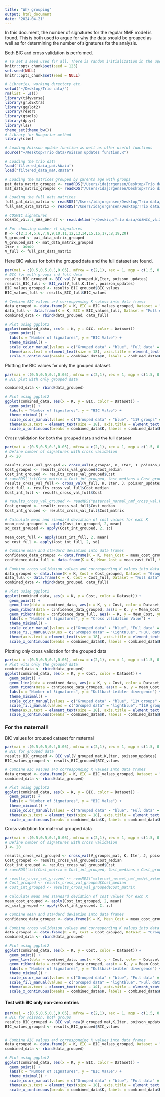 ```yaml
---
title: "Why grouping"
output: html_document
date: '2024-04-21'
---
```


In this document, the number of signatures for the regular NMF model is found. This is both used to argue for why the data should be grouped as well as for determining the number of signatures for the analysis.

Both BIC and cross validation is performed.

```r
# To set a seed used for all. There is random initialization in the update functions
knitr::opts_chunk$set(seed = 123)
set.seed(NULL)
knitr::opts_chunk$set(seed = NULL)
```

```r
# Libraries, working directory etc.
setwd("~/Desktop/Trio data/")
rm(list = ls())
library(tidyverse)
library(gridExtra)
library(ggplot2)
library(readr)
library(gtools)
library(dplyr)
library(lsa)
theme_set(theme_bw())
# Library for Hungarian method
library(clue)
```

```r
# Loading Poisson update function as well as other useful functions
source("~/Desktop/Trio data/Poisson updates function.R")
```

```r
# Loading the trio data
load("filtered_data_pat.RData")
load("filtered_data_mat.RData")

# Loading the matrices grouped by parents age with groups
pat_data_matrix_grouped <- readRDS("/Users/idajorgensen/Desktop/Trio data/CountMat_PaternalMutations_grouped.rds")
mat_data_matrix_grouped <- readRDS("/Users/idajorgensen/Desktop/Trio data/CountMat_MaternalMutations_grouped.rds")

# Loading the full data matrices
full_pat_data_matrix <- readRDS("/Users/idajorgensen/Desktop/Trio data/CountMat_PaternalMutations.rds")
full_mat_data_matrix <- readRDS("/Users/idajorgensen/Desktop/Trio data/CountMat_MaternalMutations.rds")

# COSMIC signatures
COSMIC_v3.3.1_SBS_GRCh37 <- read.delim("~/Desktop/Trio data/COSMIC_v3.3.1_SBS_GRCh37.txt")
```

```r
# For choosing number of signatures
K <- c(2,3,4,5,6,7,8,9,10,11,12,13,14,15,16,17,18,19,20)
V_grouped <- pat_data_matrix_grouped
V_grouped_mat <- mat_data_matrix_grouped
Iter <- 30000
V_full <- full_pat_data_matrix
```


Here BIC values for both the grouped data and the full dataset are found.
```r
par(mai = c(0.5,0.5,0.3,0.05), mfrow = c(2,1), cex = 1, mgp = c(1.5, 0.5, 0))
# BIC for both groups and full data
results_BIC_grouped <- BIC_val(V_grouped,K,Iter, poisson_updates)
results_BIC_full <- BIC_val(V_full,K,Iter, poisson_updates)
BIC_values_grouped <- results_BIC_grouped$BIC_values
BIC_values_full <- results_BIC_full$BIC_values

# Combine BIC values and corresponding K values into data frames
data_grouped <- data.frame(K = K, BIC = BIC_values_grouped, Dataset = "Grouped data")
data_full <- data.frame(K = K, BIC = BIC_values_full, Dataset = "Full data")
combined_data <- rbind(data_grouped, data_full)

# Plot using ggplot2
ggplot(combined_data, aes(x = K, y = BIC, color = Dataset)) +
  geom_point() +
  labs(x = "Number of Signatures", y = "BIC Value") +
  theme_minimal() +
  scale_color_manual(values = c("Grouped data" = "blue", "Full data" = "forestgreen")) + 
  theme(axis.text = element_text(size = 18), axis.title = element_text(size = 18), legend.text = element_text(size = 18), legend.title = element_text(size = 18)) +
  scale_x_continuous(breaks = combined_data$K, labels = combined_data$K)
```

Plotting the BIC values for only the grouped dataset.
```r
par(mai = c(0.5,0.5,0.3,0.05), mfrow = c(2,1), cex = 1, mgp = c(1.5, 0.5, 0))
# BIC plot with only grouped data

combined_data <- rbind(data_grouped)

# Plot using ggplot2
ggplot(combined_data, aes(x = K, y = BIC, color = Dataset)) +
  geom_point() +
  labs(x = "Number of Signatures", y = "BIC Value") +
  theme_minimal() +
  scale_color_manual(values = c("Grouped data" = "blue", "119 groups" = "red", "All groups" = "green")) + 
  theme(axis.text = element_text(size = 18), axis.title = element_text(size = 18), legend.text = element_text(size = 18), legend.title = element_text(size = 18), legend.position = "none") +
  scale_x_continuous(breaks = combined_data$K, labels = combined_data$K)
```





Cross validation for both the grouped data and the full dataset
```r
par(mai = c(0.5,0.5,0.3,0.05), mfrow = c(2,1), cex = 1, mgp = c(1.5, 0.5, 0))
# Define number of signatures with cross validation
J <- 20

results_cross_val_grouped <- cross_val(V_grouped, K, Iter, J, poisson_updates)
Cost_grouped <- results_cross_val_grouped$Cost_median
Cost_int_grouped <- results_cross_val_grouped$Cost
# saveRDS(list(Cost_matrix = Cost_int_grouped, Cost_medians = Cost_grouped), file = "paternal_normal_nmf_cross_val.RDS")
results_cross_val_full <- cross_val(V_full, K, Iter, J, poisson_updates)
Cost_full <- results_cross_val_full$Cost_median
Cost_int_full <- results_cross_val_full$Cost

# results_cross_val_grouped <- readRDS("paternal_normal_nmf_cross_val.RDS")
Cost_grouped <- results_cross_val_full$Cost_median
Cost_int_grouped <- results_cross_val_full$Cost_matrix

# Calculate mean and standard deviation of cost values for each K
mean_cost_grouped <- apply(Cost_int_grouped, 2, mean)
sd_cost_grouped <- apply(Cost_int_grouped, 2, sd)

mean_cost_full <- apply(Cost_int_full, 2, mean)
sd_cost_full <- apply(Cost_int_full, 2, sd)

# Combine mean and standard deviation into data frames
confidence_data_grouped <- data.frame(K = K, Mean_Cost = mean_cost_grouped, SD_Cost = sd_cost_grouped, Dataset = "Grouped data")
confidence_data_full <- data.frame(K = K, Mean_Cost = mean_cost_full, SD_Cost = sd_cost_full, Dataset = "Full data")

# Combine cross validation values and corresponding K values into data frames
data_grouped <- data.frame(K = K, Cost = Cost_grouped, Dataset = "Grouped data")
data_full <- data.frame(K = K, Cost = Cost_full, Dataset = "Full data")
combined_data <- rbind(data_grouped, data_full)

# Plot using ggplot2
ggplot(combined_data, aes(x = K, y = Cost, color = Dataset)) +
  geom_point() +
  geom_line(data = combined_data, aes(x = K, y = Cost, color = Dataset, group = Dataset)) + 
  geom_ribbon(data = confidence_data_grouped, aes(x = K, y = Mean_Cost, ymin = Mean_Cost - SD_Cost, ymax = Mean_Cost + SD_Cost, fill = Dataset), alpha = 0.3) +
  geom_ribbon(data = confidence_data_full, aes(x = K, y = Mean_Cost, ymin = Mean_Cost - SD_Cost, ymax = Mean_Cost + SD_Cost, fill = Dataset), alpha = 0.3) +
  labs(x = "Number of Signatures", y = "Cross validation Value") +
  theme_minimal() +
  scale_color_manual(values = c("Grouped data" = "blue", "Full data" = "forestgreen")) + 
  scale_fill_manual(values = c("Grouped data" = "lightblue", "Full data" = "lightgreen")) + 
  theme(axis.text = element_text(size = 18), axis.title = element_text(size = 18), , legend.text = element_text(size = 18), legend.title = element_text(size = 18)) +
  scale_x_continuous(breaks = combined_data$K, labels = combined_data$K)
```



Plotting only cross validation for the grouped data
```r
par(mai = c(0.5,0.5,0.3,0.05), mfrow = c(2,1), cex = 1, mgp = c(1.5, 0.5, 0))
# Plot with only the grouped data
combined_data <- rbind(data_grouped)
ggplot(combined_data, aes(x = K, y = Cost, color = Dataset)) +
  geom_point() +
  geom_line(data = combined_data, aes(x = K, y = Cost, color = Dataset, group = Dataset)) + 
  geom_ribbon(data = confidence_data_grouped, aes(x = K, y = Mean_Cost, ymin = Mean_Cost - SD_Cost, ymax = Mean_Cost + SD_Cost, fill = Dataset), alpha = 0.3) +
  labs(x = "Number of Signatures", y = "Kullback-Leibler divergence") +
  theme_minimal() +
  scale_color_manual(values = c("Grouped data" = "blue", "119 groups" = "red", "All groups" = "green")) + 
  scale_fill_manual(values = c("Grouped data" = "lightblue", "119 groups" = "lightcoral", "All groups" = "lightgreen")) + 
  theme(axis.text = element_text(size = 18), axis.title = element_text(size = 18), , legend.text = element_text(size = 18), legend.title = element_text(size = 18), legend.position = "none") +
  scale_x_continuous(breaks = combined_data$K, labels = combined_data$K)
```














### For the maternal!!

BIC values for grouped dataset for maternal
```r
par(mai = c(0.5,0.5,0.3,0.05), mfrow = c(2,1), cex = 1, mgp = c(1.5, 0.5, 0))
# BIC for grouped data
results_BIC_grouped <- BIC_val(V_grouped_mat,K,Iter, poisson_updates)
BIC_values_grouped <- results_BIC_grouped$BIC_values

# Combine BIC values and corresponding K values into data frames
data_grouped <- data.frame(K = K, BIC = BIC_values_grouped, Dataset = "Grouped data")
combined_data <- rbind(data_grouped)

# Plot using ggplot2
ggplot(combined_data, aes(x = K, y = BIC, color = Dataset)) +
  geom_point() +
  labs(x = "Number of Signatures", y = "BIC Value") +
  theme_minimal() +
  scale_color_manual(values = c("Grouped data" = "blue", "Full data" = "forestgreen")) + 
  theme(axis.text = element_text(size = 18), axis.title = element_text(size = 18), legend.text = element_text(size = 18), legend.title = element_text(size = 18), legend.position = "none") +
  scale_x_continuous(breaks = combined_data$K, labels = combined_data$K)
```




Cross validation for maternal grouped data
```r
par(mai = c(0.5,0.5,0.3,0.05), mfrow = c(2,1), cex = 1, mgp = c(1.5, 0.5, 0))
# Define number of signatures with cross validation
J <- 20

results_cross_val_grouped <- cross_val(V_grouped_mat, K, Iter, J, poisson_updates)
Cost_grouped <- results_cross_val_grouped$Cost_median
Cost_int_grouped <- results_cross_val_grouped$Cost
# saveRDS(list(Cost_matrix = Cost_int_grouped, Cost_medians = Cost_grouped, K = K, BIC_values_grouped = BIC_values_grouped), file = "maternal_normal_nmf_model_selection_results.RDS")

# results_cross_val_grouped <- readRDS("maternal_normal_nmf_model_selection_results.RDS")
# Cost_grouped <- results_cross_val_grouped$Cost_median
# Cost_int_grouped <- results_cross_val_grouped$Cost_matrix

# Calculate mean and standard deviation of cost values for each K
mean_cost_grouped <- apply(Cost_int_grouped, 2, mean)
sd_cost_grouped <- apply(Cost_int_grouped, 2, sd)

# Combine mean and standard deviation into data frames
confidence_data_grouped <- data.frame(K = K, Mean_Cost = mean_cost_grouped, SD_Cost = sd_cost_grouped, Dataset = "Grouped data")

# Combine cross validation values and corresponding K values into data frames
data_grouped <- data.frame(K = K, Cost = Cost_grouped, Dataset = "Grouped data")
combined_data <- rbind(data_grouped)

# Plot using ggplot2
ggplot(combined_data, aes(x = K, y = Cost, color = Dataset)) +
  geom_point() +
  geom_line(data = combined_data, aes(x = K, y = Cost, color = Dataset, group = Dataset)) + 
  geom_ribbon(data = confidence_data_grouped, aes(x = K, y = Mean_Cost, ymin = Mean_Cost - SD_Cost, ymax = Mean_Cost + SD_Cost, fill = Dataset), alpha = 0.3) +
  labs(x = "Number of Signatures", y = "Kullback-Leibler divergence") +
  theme_minimal() +
  scale_color_manual(values = c("Grouped data" = "blue", "Full data" = "forestgreen")) + 
  scale_fill_manual(values = c("Grouped data" = "lightblue", "Full data" = "lightgreen")) + 
  theme(axis.text = element_text(size = 18), axis.title = element_text(size = 18), , legend.text = element_text(size = 18), legend.title = element_text(size = 18), legend.position = "none") +
  scale_x_continuous(breaks = combined_data$K, labels = combined_data$K)
```


















#### Test with BIC only non-zero entries

```r
par(mai = c(0.5,0.5,0.3,0.05), mfrow = c(2,1), cex = 1, mgp = c(1.5, 0.5, 0))
# BIC for Poisson, both groups
results_BIC_grouped <- BIC_val_new(V_grouped_mat,K,Iter, poisson_updates)
BIC_values_grouped <- results_BIC_grouped$BIC_values


# Combine BIC values and corresponding K values into data frames
data_grouped <- data.frame(K = K, BIC = BIC_values_grouped, Dataset = "Grouped data")
combined_data <- rbind(data_grouped)

# Plot using ggplot2
ggplot(combined_data, aes(x = K, y = BIC, color = Dataset)) +
  geom_point() +
  labs(x = "Number of Signatures", y = "BIC Value") +
  theme_minimal() +
  scale_color_manual(values = c("Grouped data" = "blue", "Full data" = "forestgreen")) + 
  theme(axis.text = element_text(size = 18), axis.title = element_text(size = 18), legend.text = element_text(size = 18), legend.title = element_text(size = 18)) +
  scale_x_continuous(breaks = combined_data$K, labels = combined_data$K)
```

